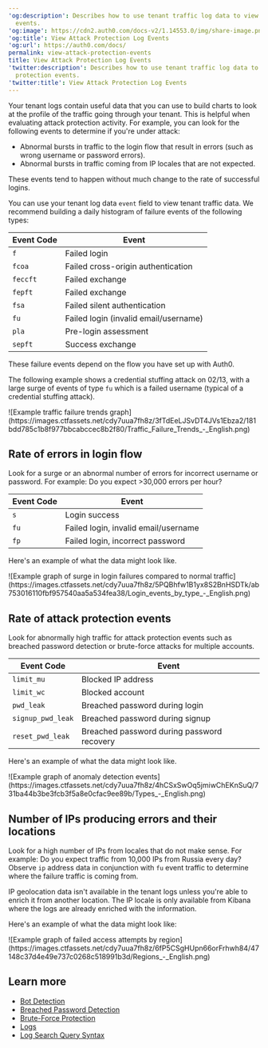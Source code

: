 ---
'og:description': Describes how to use tenant traffic log data to view attack protection
  events.
'og:image': https://cdn2.auth0.com/docs-v2/1.14553.0/img/share-image.png
'og:title': View Attack Protection Log Events
'og:url': https://auth0.com/docs/
permalink: view-attack-protection-events
title: View Attack Protection Log Events
'twitter:description': Describes how to use tenant traffic log data to view attack
  protection events.
'twitter:title': View Attack Protection Log Events
---
Your tenant logs contain useful data that you can use to build charts to look at the profile of the traffic going through your tenant. This is helpful when evaluating <Tooltip tip="Attack Protection: Features that Auth0 provides to detect and mitigate attacks, including brute-force protection, suspicious IP throttling, breached password detection, bot detection, and adaptive multi-factor authentication." cta="View Glossary" href="/docs/glossary?term=attack+protection">attack protection</Tooltip> activity. For example, you can look for the following events to determine if you're under attack:

* Abnormal bursts in traffic to the login flow that result in errors (such as wrong username or password errors).
* Abnormal bursts in traffic coming from IP locales that are not expected.

These events tend to happen without much change to the rate of successful logins.

You can use your tenant log data `event` field to view tenant traffic data. We recommend building a daily histogram of failure events of the following types:

<table class="table"><thead>
<tr>
<th><strong>Event Code</strong></th>
<th><strong>Event</strong></th>
</tr>
</thead>
<tbody>
<tr>
<td><code>f</code></td>
<td>Failed login</td>
</tr>
<tr>
<td><code>fcoa</code></td>
<td>Failed cross-origin authentication</td>
</tr>
<tr>
<td><code>feccft</code></td>
<td>Failed exchange</td>
</tr>
<tr>
<td><code>fepft</code></td>
<td>Failed exchange</td>
</tr>
<tr>
<td><code>fsa</code></td>
<td>Failed silent authentication</td>
</tr>
<tr>
<td><code>fu</code></td>
<td>Failed login (invalid email/username)</td>
</tr>
<tr>
<td><code>pla</code></td>
<td>Pre-login assessment</td>
</tr>
<tr>
<td><code>sepft</code></td>
<td>Success exchange</td>
</tr>
</tbody>
</table>

These failure events depend on the flow you have set up with Auth0.

The following example shows a credential stuffing attack on 02/13, with a large surge of events of type `fu` which is a failed username (typical of a credential stuffing attack).

<Frame>![Example traffic failure trends graph](https://images.ctfassets.net/cdy7uua7fh8z/3fTdEeLJSvDT4JVs1Ebza2/181bdd785c1b8f977bbcabccec8b2f80/Traffic_Failure_Trends_-_English.png)</Frame>

## Rate of errors in login flow

Look for a surge or an abnormal number of errors for incorrect username or password. For example: Do you expect >30,000 errors per hour?

<table class="table"><thead>
<tr>
<th>Event Code</th>
<th>Event</th>
</tr>
</thead>
<tbody>
<tr>
<td><code>s</code></td>
<td>Login success</td>
</tr>
<tr>
<td><code>fu</code></td>
<td>Failed login, invalid email/username</td>
</tr>
<tr>
<td><code>fp</code></td>
<td>Failed login, incorrect password</td>
</tr>
</tbody>
</table>

Here's an example of what the data might look like.

<Frame>![Example graph of surge in login failures compared to normal traffic](https://images.ctfassets.net/cdy7uua7fh8z/5PQBhfw1B1yx8S2BnHSDTk/ab753016110fbf957540aa5a534fea38/Login_events_by_type_-_English.png)</Frame>

## Rate of attack protection events

Look for abnormally high traffic for attack protection events such as <Tooltip tip="Breached Password Detection: Form of attack protection in which Auth0 notifies your users if they use a username/password combination that has been compromised in a data leak on a third-party website or app." cta="View Glossary" href="/docs/glossary?term=breached+password+detection">breached password detection</Tooltip> or brute-force attacks for multiple accounts.

<table class="table"><thead>
<tr>
<th>Event Code</th>
<th>Event</th>
</tr>
</thead>
<tbody>
<tr>
<td><code>limit_mu</code></td>
<td>Blocked IP address</td>
</tr>
<tr>
<td><code>limit_wc</code></td>
<td>Blocked account</td>
</tr>
<tr>
<td><code>pwd_leak</code></td>
<td>Breached password during login</td>
</tr>
<tr>
<td><code>signup_pwd_leak</code></td>
<td>Breached password during signup</td>
</tr>
<tr>
<td><code>reset_pwd_leak</code></td>
<td>Breached password during password recovery</td>
</tr>
</tbody>
</table>

Here's an example of what the data might look like.

<Frame>![Example graph of anomaly detection events](https://images.ctfassets.net/cdy7uua7fh8z/4hCSxSwOq5jmiwChEKnSuQ/731ba44b3be3fcb3f5a8e0cfac9ee89b/Types_-_English.png)</Frame>

## Number of IPs producing errors and their locations

Look for a high number of IPs from locales that do not make sense. For example: Do you expect traffic from 10,000 IPs from Russia every day? Observe `ip` address data in conjunction with `fu` event traffic to determine where the failure traffic is coming from.

IP geolocation data isn't available in the tenant logs unless you're able to enrich it from another location. The IP locale is only available from Kibana where the logs are already enriched with the information.

Here's an example of what the data might look like:

<Frame>![Example graph of failed access attempts by region](https://images.ctfassets.net/cdy7uua7fh8z/6fP5CSgHUpn66orFrhwh84/47148c37d4e49e737c0268c518991b3d/Regions_-_English.png)</Frame>

## Learn more

* [Bot Detection](/docs/secure/attack-protection/bot-detection)
* [Breached Password Detection](/docs/secure/attack-protection/breached-password-detection)
* [Brute-Force Protection](/docs/secure/attack-protection/brute-force-protection)
* [Logs](/docs/deploy-monitor/logs)
* [Log Search Query Syntax](/docs/deploy-monitor/logs/log-search-query-syntax)